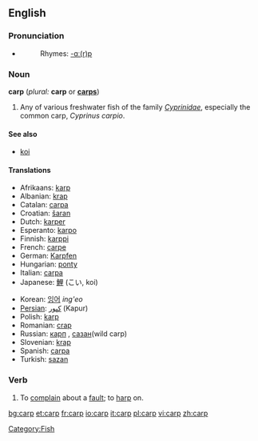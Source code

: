 {{wikipedia}}
==English==

===Pronunciation===
*{{audio|en-us-carp.ogg|Audio (US)}}
*:Rhymes: [[Rhymes:English:-ɑː(r)p|-ɑː(r)p]]

===Noun===
'''carp''' (''plural:'' '''carp''' or '''[[carps]]''')

# Any of various freshwater fish of the family ''[[Cyprinidae]]'', especially the common carp, ''Cyprinus carpio''.

====See also====
* [[koi]]

====Translations====
{{top}}
*Afrikaans: [[karp]]
*Albanian: [[krap]]
*Catalan: [[carpa]] {{f}}
*Croatian: [[šaran]] {{m}}
*Dutch: [[karper]] {{m}}
*Esperanto: [[karpo]]
*Finnish: [[karppi]]
*French: [[carpe]] {{f}}
*German: [[Karpfen]]
*Hungarian: [[ponty]]
*Italian: [[carpa]] {{f}}
*Japanese: [[鯉]] (こい, koi)
{{mid}}
*Korean: [[잉어]] ''ing'eo''
*[[Persian]]: [[كپور]] (Kapur)
*Polish: [[karp]] {{m}}
*Romanian: [[crap]] {{m}}
*Russian: [[карп]] {{m}}, [[сазан]](wild carp) {{m}}
*Slovenian: [[krap]] {{m}}
*Spanish: [[carpa]] {{f}}
*Turkish: [[sazan]]
{{bottom}}

===Verb===
{{en-verb}}

# To [[complain]] about a [[fault]]; to [[harp]] on.

[[Category:Fish]]

[[bg:carp]]
[[et:carp]]
[[fr:carp]]
[[io:carp]]
[[it:carp]]
[[pl:carp]]
[[vi:carp]]
[[zh:carp]]